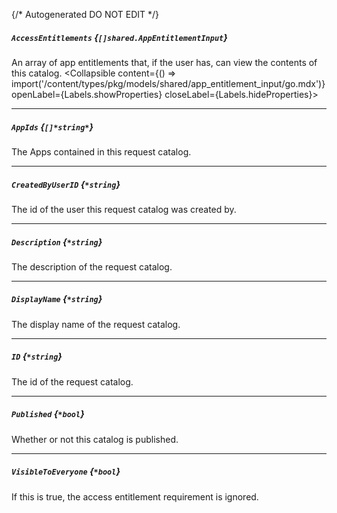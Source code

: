 {/* Autogenerated DO NOT EDIT  */}

##### `AccessEntitlements` *{`[]shared.AppEntitlementInput`}*
An array of app entitlements that, if the user has, can view the contents of this catalog.
<Collapsible content={() => import('/content/types/pkg/models/shared/app_entitlement_input/go.mdx')} openLabel={Labels.showProperties} closeLabel={Labels.hideProperties}>
</Collapsible>

---
##### `AppIds` *{`[]*string*`}*
The Apps contained in this request catalog.

---
##### `CreatedByUserID` *{`*string`}*
The id of the user this request catalog was created by.

---
##### `Description` *{`*string`}*
The description of the request catalog.

---
##### `DisplayName` *{`*string`}*
The display name of the request catalog.

---
##### `ID` *{`*string`}*
The id of the request catalog.

---
##### `Published` *{`*bool`}*
Whether or not this catalog is published.

---
##### `VisibleToEveryone` *{`*bool`}*
If this is true, the access entitlement requirement is ignored.


